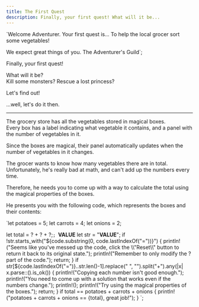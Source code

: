 ```yaml
---
title: The First Quest
description: Finally, your first quest! What will it be...
---
```



`Welcome Adventurer.
Your first quest is... To help the local grocer sort some vegetables!

We expect great things of you.
The Adventurer's Guild`;

Finally, your first quest!  

What will it be?  
Kill some monsters? Rescue a lost princess?

Let's find out!

<QuestionCard question="Read your first quest!">
    <CodeBlock client:only code="read_quest()" setup={`fn read_quest() { println!("${quest}") } __VALUE__`} editable={false} showLineNumbers={false} />
</QuestionCard>

...well, let's do it then.

---

The grocery store has all the vegetables stored in magical boxes.  
Every box has a label indicating what vegetable it contains, and a panel with the number of vegetables in it.

Since the boxes are magical, their panel automatically updates when the number of vegetables in it changes.

The grocer wants to know how many vegetables there are in total.  
Unfortunately, he's really bad at math, and can't add up the numbers every time.

Therefore, he needs you to come up with a way to calculate the total using the magical properties of the boxes.

He presents you with the following code, which represents the boxes and their contents:

`let potatoes = 5;
let carrots  = 4;
let onions   = 2;

let total = ? + ? + ?;`;
`__VALUE__
let str = "__VALUE__";
if !str.starts_with("${code.substring(0, code.lastIndexOf("="))}") {
    println!("Seems like you've messed up the code, click the \\"Reset\\" button to return it back to its original state.");
    println!("Remember to only modify the ? part of the code.");
    return;
}
if str[${code.lastIndexOf("=")}..str.len()-1].replace(" ", "").split("+").any(|x| x.parse::<u32>().is_ok()) {
    println!("Copying each number isn't good enough.");
    println!("You need to come up with a solution that works even if the numbers change.");
    println!();
    println!("Try using the magical properties of the boxes.");
    return;
}
if total == potatoes + carrots + onions {
    println!("potatoes + carrots + onions == {total}, great job!");
}
`;

<QuestionCard question="What's the total number of vegetables in the grocery?">
    <CodeBlock client:only code={code} setup={setup} />
</QuestionCard>